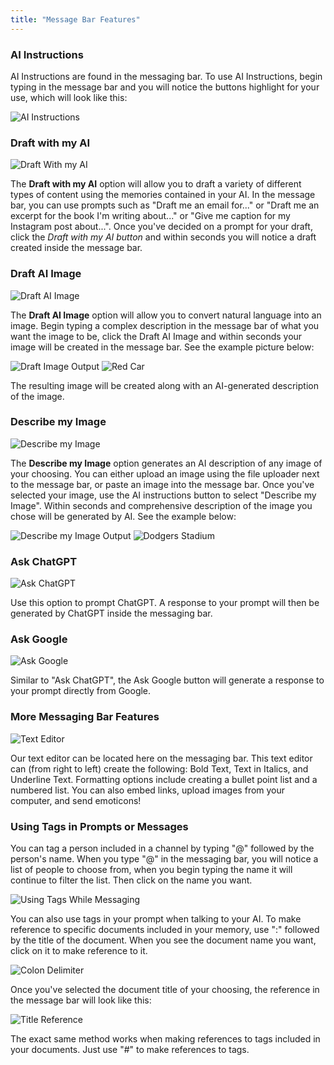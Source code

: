 ```yaml
---
title: "Message Bar Features"
---
```


### AI Instructions

AI Instructions are found in the messaging bar. To use AI Instructions, begin typing in the message bar and you will notice the buttons highlight for your use, which will look like this:

<img alt="AI Instructions" classname="block dark:hidden" src="/images/bar-1.png" />

### Draft with my AI

<img alt="Draft With my AI" classname="block dark:hidden" src="/images/bar-2.png" />

The **Draft with my AI** option will allow you to draft a variety of different types of content using the memories contained in your AI. In the message bar, you can use prompts such as "Draft me an email for..." or "Draft me an excerpt for the book I'm writing about..." or "Give me caption for my Instagram post about...". Once you've decided on a prompt for your draft, click the *Draft with my AI button* and within seconds you will notice a draft created inside the message bar.

### Draft AI Image[](#draft-ai-image)

<img alt="Draft AI Image" classname="block dark:hidden" src="/images/bar-3.png" />

The **Draft AI Image** option will allow you to convert natural language into an image. Begin typing a complex description in the message bar of what you want the image to be, click the Draft AI Image and within seconds your image will be created in the message bar. See the example picture below:

<img alt="Draft Image Output" classname="block dark:hidden" src="/images/bar-4.png" />

<img alt="Red Car" classname="block dark:hidden" src="/images/bar-5.png" />

The resulting image will be created along with an AI-generated description of the image.

### Describe my Image

<img alt="Describe my Image" classname="block dark:hidden" src="/images/bar-6.png" />

The **Describe my Image** option generates an AI description of any image of your choosing. You can either upload an image using the file uploader next to the message bar, or paste an image into the message bar. Once you've selected your image, use the AI instructions button to select "Describe my Image". Within seconds and comprehensive description of the image you chose will be generated by AI. See the example below:

<img alt="Describe my Image Output" classname="block dark:hidden" src="/images/bar-7.png" />

<img alt="Dodgers Stadium" classname="block dark:hidden" src="/images/bar-8.png" />

### Ask ChatGPT[](#ask-chatgpt)

<img alt="Ask ChatGPT" classname="block dark:hidden" src="/images/bar-9.png" />

Use this option to prompt ChatGPT. A response to your prompt will then be generated by ChatGPT inside the messaging bar.

### Ask Google[](#ask-google)

<img alt="Ask Google" classname="block dark:hidden" src="/images/bar-10.png" />

Similar to "Ask ChatGPT", the Ask Google button will generate a response to your prompt directly from Google.

### More Messaging Bar Features[](#more-messaging-bar-features)

<img alt="Text Editor" classname="block dark:hidden" src="/images/bar-11.png" />

Our text editor can be located here on the messaging bar. This text editor can (from right to left) create the following: Bold Text, Text in Italics, and Underline Text. Formatting options include creating a bullet point list and a numbered list. You can also embed links, upload images from your computer, and send emoticons!

### Using Tags in Prompts or Messages

You can tag a person included in a channel by typing "@" followed by the person's name. When you type "@" in the messaging bar, you will notice a list of people to choose from, when you begin typing the name it will continue to filter the list. Then click on the name you want.[](#using-tags-in-prompts-or-messages)

<img alt="Using Tags While Messaging" classname="block dark:hidden" src="/images/bar-12.png" />

You can also use tags in your prompt when talking to your AI. To make reference to specific documents included in your memory, use ":" followed by the title of the document. When you see the document name you want, click on it to make reference to it.

<img alt="Colon Delimiter" classname="block dark:hidden" src="/images/bar-13.png" />

Once you've selected the document title of your choosing, the reference in the message bar will look like this:

<img alt="Title Reference" classname="block dark:hidden" src="/images/bar-14.png" />

The exact same method works when making references to tags included in your documents. Just use "#" to make references to tags.

###